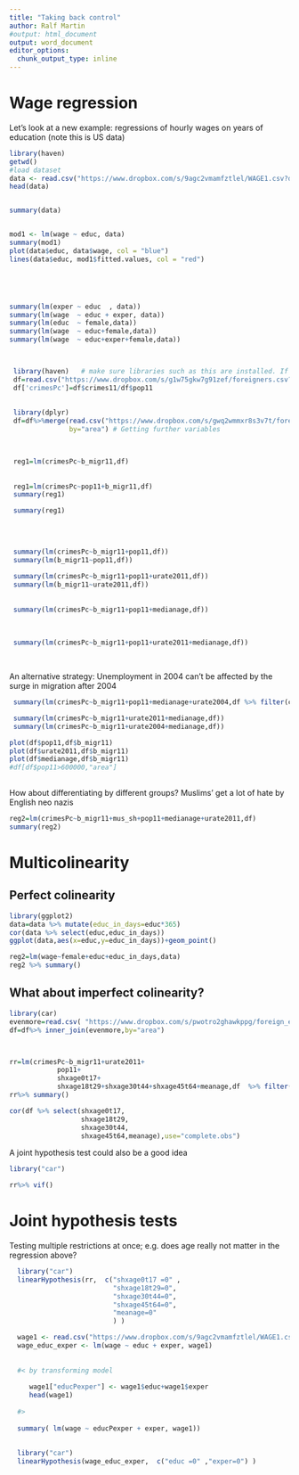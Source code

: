 ```yaml
---
title: "Taking back control"
author: Ralf Martin
#output: html_document
output: word_document
editor_options: 
  chunk_output_type: inline
---
```





# Wage regression

Let's look at a new example: regressions of hourly wages on years of education (note this is US data)

```r
library(haven) 
getwd()  
#load dataset 
data <- read.csv("https://www.dropbox.com/s/9agc2vmamfztlel/WAGE1.csv?dl=1")
head(data)


summary(data)


mod1 <- lm(wage ~ educ, data)
summary(mod1)
plot(data$educ, data$wage, col = "blue")
lines(data$educ, mod1$fitted.values, col = "red")





summary(lm(exper ~ educ  , data))
summary(lm(wage  ~ educ + exper, data))
summary(lm(educ  ~ female,data))
summary(lm(wage  ~ educ+female,data))
summary(lm(wage  ~ educ+exper+female,data))




```






```r
 library(haven)   # make sure libraries such as this are installed. If not go to Tools -> Install Packages
 df=read.csv("https://www.dropbox.com/s/g1w75gkw7g91zef/foreigners.csv?dl=1")
 df['crimesPc']=df$crimes11/df$pop11
 
 
 library(dplyr)
 df=df%>%merge(read.csv("https://www.dropbox.com/s/gwq2wmmxr8s3v7t/foreigners_more.csv?dl=1"),
               by="area") # Getting further variables


 
 reg1=lm(crimesPc~b_migr11,df)
 
 
 reg1=lm(crimesPc~pop11+b_migr11,df)
 summary(reg1)

 summary(reg1)
 

 
 
 summary(lm(crimesPc~b_migr11+pop11,df))
 summary(lm(b_migr11~pop11,df))
 
 summary(lm(crimesPc~b_migr11+pop11+urate2011,df))
 summary(lm(b_migr11~urate2011,df))
 
 
 summary(lm(crimesPc~b_migr11+pop11+medianage,df))
 
 
 
 summary(lm(crimesPc~b_migr11+pop11+urate2011+medianage,df))
 
 
``` 
 
 
 
 
 An alternative strategy: Unemployment in 2004 can't be affected by the surge in migration after 2004
```r

 summary(lm(crimesPc~b_migr11+pop11+medianage+urate2004,df %>% filter(crimesPc<15)))

 summary(lm(crimesPc~b_migr11+urate2011+medianage,df))
 summary(lm(crimesPc~b_migr11+urate2004+medianage,df))

```
 
 
 
 

```r





plot(df$pop11,df$b_migr11)
plot(df$urate2011,df$b_migr11)
plot(df$medianage,df$b_migr11)
#df[df$pop11>600000,"area"]
 
```



How about differentiating by different groups? Muslims' get a lot of hate by English neo nazis
```r

reg2=lm(crimesPc~b_migr11+mus_sh+pop11+medianage+urate2011,df)
summary(reg2)

```

# Multicolinearity



## Perfect colinearity

```r
library(ggplot2)
data=data %>% mutate(educ_in_days=educ*365)
cor(data %>% select(educ,educ_in_days))
ggplot(data,aes(x=educ,y=educ_in_days))+geom_point()

reg2=lm(wage~female+educ+educ_in_days,data)
reg2 %>% summary()


```



## What about imperfect colinearity?



  



```r
library(car)
evenmore=read.csv( "https://www.dropbox.com/s/pwotro2ghawkppg/foreign_evenmore.csv?dl=1")
df=df%>% inner_join(evenmore,by="area")



rr=lm(crimesPc~b_migr11+urate2011+
            pop11+
            shxage0t17+ 
            shxage18t29+shxage30t44+shxage45t64+meanage,df  %>% filter(crimesPc<150))
rr%>% summary()
```


```r
cor(df %>% select(shxage0t17, 
                  shxage18t29,
                  shxage30t44,
                  shxage45t64,meanage),use="complete.obs")

```



A joint hypothesis test could also be a good idea



```r
library("car")

rr%>% vif()

```

  
# Joint hypothesis tests

Testing multiple restrictions at once; e.g. does age really not matter in the regression above?

```r

  library("car")
  linearHypothesis(rr,  c("shxage0t17 =0" ,
                          "shxage18t29=0",
                          "shxage30t44=0",
                          "shxage45t64=0",
                          "meanage=0"
                          ) )
```



```r
  wage1 <- read.csv("https://www.dropbox.com/s/9agc2vmamfztlel/WAGE1.csv?dl=1")
  wage_educ_exper <- lm(wage ~ educ + exper, wage1)
  
  
  #< by transforming model
  
     wage1["educPexper"] <- wage1$educ+wage1$exper
     head(wage1)
  
  #>
  
  summary( lm(wage ~ educPexper + exper, wage1))
  
  
  library("car")
  linearHypothesis(wage_educ_exper,  c("educ =0" ,"exper=0") )
  
```  







